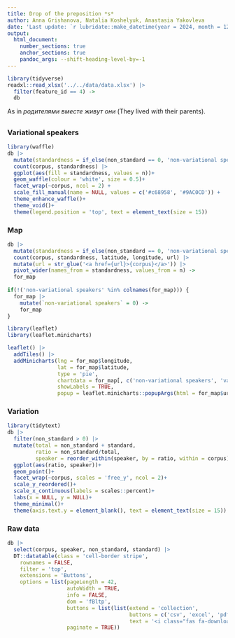 ```yaml
---
title: Drop of the preposition *s*
author: Anna Grishanova, Natalia Koshelyuk, Anastasia Yakovleva
date: 'Last update: `r lubridate::make_datetime(year = 2024, month = 12, day = 1)`'
output:
  html_document:
    number_sections: true
    anchor_sections: true
    pandoc_args: --shift-heading-level-by=-1
---
```


```r
library(tidyverse)
readxl::read_xlsx('../../data/data.xlsx') |> 
  filter(feature_id == 4) ->
  db
```

As in *родителями вместе живут они* (They lived _with_ their parents).

##

::: {.panel-tabset}

### Variational speakers

```r
library(waffle)
db |> 
  mutate(standardness = if_else(non_standard == 0, 'non-variational speakers', 'variational speakers')) |> 
  count(corpus, standardness) |> 
  ggplot(aes(fill = standardness, values = n))+
  geom_waffle(colour = 'white', size = 0.5)+
  facet_wrap(~corpus, ncol = 2) +
  scale_fill_manual(name = NULL, values = c('#c68958', '#9AC0CD')) +
  theme_enhance_waffle()+
  theme_void()+
  theme(legend.position = 'top', text = element_text(size = 15))
```

### Map

```r
db |> 
  mutate(standardness = if_else(non_standard == 0, 'non-variational speakers', 'variational speakers')) |> 
  count(corpus, standardness, latitude, longitude, url) |> 
  mutate(url = str_glue('<a href={url}>{corpus}</a>')) |> 
  pivot_wider(names_from = standardness, values_from = n) ->
  for_map
  
if(!('non-variational speakers' %in% colnames(for_map))) {
  for_map |> 
    mutate(`non-variational speakers` = 0) ->
    for_map
}

library(leaflet)
library(leaflet.minicharts)

leaflet() |> 
  addTiles() |> 
  addMinicharts(lng = for_map$longitude, 
                lat = for_map$latitude,
                type = 'pie',
                chartdata = for_map[, c('non-variational speakers', 'variational speakers')],
                showLabels = TRUE,
                popup = leaflet.minicharts::popupArgs(html = for_map$url))
```

### Variation

```r
library(tidytext)
db |> 
  filter(non_standard > 0) |> 
  mutate(total = non_standard + standard,
         ratio = non_standard/total,
         speaker = reorder_within(speaker, by = ratio, within = corpus)) |> 
  ggplot(aes(ratio, speaker))+
  geom_point()+
  facet_wrap(~corpus, scales = 'free_y', ncol = 2)+
  scale_y_reordered()+
  scale_x_continuous(labels = scales::percent)+
  labs(x = NULL, y = NULL)+
  theme_minimal()+
  theme(axis.text.y = element_blank(), text = element_text(size = 15))
```

### Raw data

```r
db |> 
  select(corpus, speaker, non_standard, standard) |> 
  DT::datatable(class = 'cell-border stripe', 
    rownames = FALSE, 
    filter = 'top', 
    extensions = 'Buttons',
    options = list(pageLength = 42, 
                   autoWidth = TRUE, 
                   info = FALSE,
                   dom = 'fBltp',
                   buttons = list(list(extend = 'collection',
                                       buttons = c('csv', 'excel', 'pdf'),
                                       text = '<i class="fas fa-download"></i>')),
                   paginate = TRUE))
```
:::


